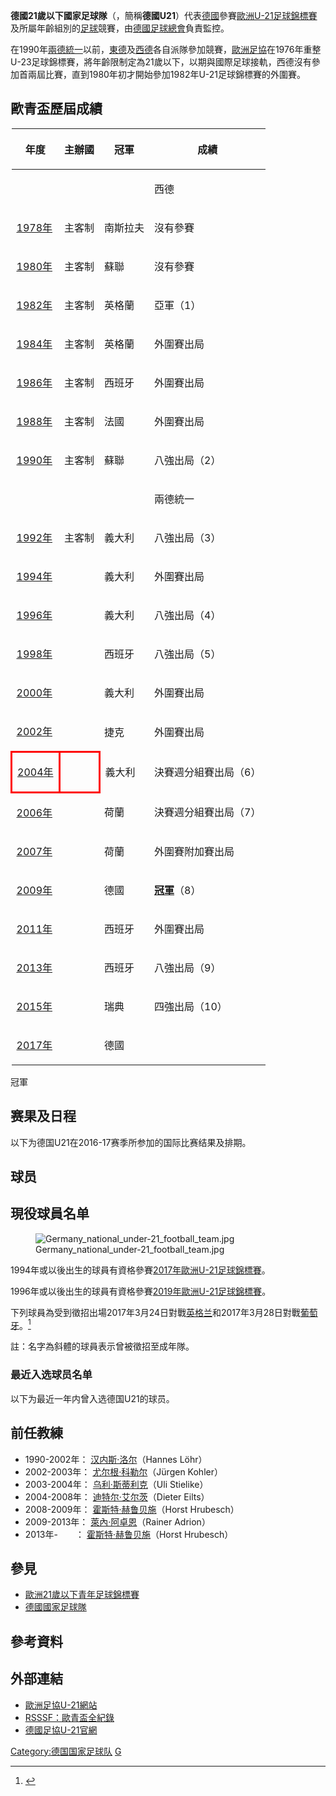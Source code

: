 {{noteTA|G1=足球|G2=UEFA|G2=德甲}}
{{Infobox national football team
| Name               = 德國U21<br />''Deutschland U21'' 
| Badge              = DFBEagle.svg
| Association        = [[德國足球總會|德國足球總會]]
| Coach              = [[斯特凡·昆茨|昆茨]]
| Captain            = [[馬克西米利安·阿諾德|阿诺德]]
| Most caps          = [[法比安·恩斯特|-{zh-hans:恩斯特; zh-hk:安斯; zh-tw:恩斯特;}-]]（31次）
| Top scorer         = [[皮埃爾·列巴斯基|-{zh-hans:利特巴爾斯基; zh-hk:列巴斯基; zh-tw:列巴斯基;}-]]（18球）
| pattern_la1 = _ger16h
| pattern_b1  = _ger16h
| pattern_ra1 = _ger16h
| pattern_sh1 = _rmcf1415t
| pattern_so1 = _ger16h
| leftarm1    = FFFFFF
| body1       = FFFFFF
| rightarm1   = FFFFFF
| shorts1     = 000000
| socks1      = 000000
| pattern_la2  = _ger16a
| pattern_b2  = _ger16a
| pattern_ra2 = _ger16a
| pattern_sh2 = _ger16a
| pattern_so2 = _ger16a
| leftarm2    = 000000
| body2       = 000000
| rightarm2   = 000000
| shorts2     = FFFFFF
| socks2      = FFFFFF
| First game         = {{fbu|21|POL}} 1-0 {{fbu-rt|21|GER}}<br>1979年10月10日，[[托倫|托倫]] 
| Largest win        = {{fbu|21|SMR}} 0-11 {{fbu-rt|21|GER}} <small><ref>{{cite news |language=zh-hans |url=http://www.dfo.cn/dfo/show.asp?id=9868 |title=【U21】屠杀创纪录 胡梅尔斯帽子戏法 |publisher=德国足球在线 |date=2009-11-18 |accessdate=2009-11-21 }}{{dead link|date=2018年2月 |bot=InternetArchiveBot |fix-attempted=yes }}</ref></small><br>2009年11月17日，[[塞拉瓦莱|塞拉瓦莱]]  
| Largest loss       = {{fbu|21|POR}} 5-0 {{fbu-rt|21|GER}}<br>2015年6月27日，[[奧洛穆克|奧洛穆克]] 
| UEFAu21Champ apps  = 13
| UEFAu21Champ first = {{link-en|1982年欧洲U-21足球锦标赛|UEFA U-21 Championship 1982|1982年}}
| UEFAu21Champ best  = 冠軍 [[2009年歐洲U-21足球錦標賽|2009年]]、[[2017年歐洲U-21足球錦標賽|2017年]]、[[2021年歐洲U-21足球錦標賽|2021年]]
}}
'''德國21歲以下國家足球隊'''（{{lang-de|'''Deutsche U-21-Fußballnationalmannschaft'''}}，簡稱'''德國U21'''）代表[[德國|德國]]參賽[[歐洲U-21足球錦標賽|歐洲U-21足球錦標賽]]及所屬年齡組別的[[英式足球|足球]]競賽，由[[德國足球總會|德國足球總會]]負責監控。

在1990年[[兩德統一|兩德統一]]以前，[[東德|東德]]及[[西德|西德]]各自派隊參加競賽，[[歐洲足協|歐洲足協]]在1976年重整U-23足球錦標賽，將年齡限制定為21歲以下，以期與國際足球接軌，西德沒有參加首兩屆比賽，直到1980年初才開始參加1982年U-21足球錦標賽的外圍賽。

== 歐青盃歷屆成績 ==
{| class="wikitable" cellpadding=5
|-
! 年度 !! 主辦國 !! 冠軍 !!colspan=2| 成績
|-
!colspan=3 bgcolor=#EFEFEF| !!西德 !!東德
|- 
|[[1978_UEFA_European_Under-21_Football_Championship|1978年]] || 主客制 || {{flagicon|Yugoslavia}} 南斯拉夫 ||沒有參賽 ||亞軍
|- 
|[[1980_UEFA_European_Under-21_Football_Championship|1980年]] || 主客制 || {{flagicon|Soviet Union}} 蘇聯 ||沒有參賽 ||亞軍
|- bgcolor=silver 
|[[1982_UEFA_European_Under-21_Football_Championship|1982年]] || 主客制 || {{flagicon|England}} 英格蘭 ||亞軍（1） ||外圍賽出局
|- 
|[[1984_UEFA_European_Under-21_Football_Championship|1984年]] || 主客制 || {{flagicon|England}} 英格蘭 ||外圍賽出局 ||外圍賽出局
|-
|[[1986_UEFA_European_Under-21_Football_Championship|1986年]] || 主客制 || {{flagicon|Spain}} 西班牙 ||外圍賽出局 ||外圍賽出局
|-
|[[1988_UEFA_European_Under-21_Football_Championship|1988年]] || 主客制 || {{flagicon|France}} 法國 ||外圍賽出局 ||外圍賽出局
|-
|[[1990_UEFA_European_Under-21_Football_Championship|1990年]] || 主客制 || {{flagicon|Soviet Union}} 蘇聯 ||八強出局（2） ||外圍賽出局
|-
!colspan=3 bgcolor=#EFEFEF|  !!colspan=2| 兩德統一
|-
|[[1992_UEFA_European_Under-21_Football_Championship|1992年]] || 主客制 || {{flagicon|Italy}} 義大利 ||colspan=2|八強出局（3） 
|-
|[[1994_UEFA_European_Under-21_Football_Championship|1994年]] || {{FRA}} || {{flagicon|Italy}} 義大利 ||colspan=2|外圍賽出局
|-
|[[1996_UEFA_European_Under-21_Football_Championship|1996年]] || {{ESP}} || {{flagicon|Italy}} 義大利 ||colspan=2|八強出局（4）
|-
|[[1998_UEFA_European_Under-21_Football_Championship|1998年]] || {{ROM}} || {{flagicon|Spain}} 西班牙 ||colspan=2|八強出局（5）
|-
|[[2000_UEFA_European_Under-21_Football_Championship|2000年]] || {{SVK}} || {{flagicon|Italy}} 義大利 ||colspan=2|外圍賽出局
|-
|[[2002_UEFA_European_Under-21_Football_Championship|2002年]] || {{SUI}} || {{flagicon|Czech Republic}} 捷克 ||colspan=2|外圍賽出局
|-
|style="border: 3px solid red"|[[2004_UEFA_European_Under-21_Football_Championship|2004年]] ||style="border: 3px solid red"|{{GER}} || {{flagicon|Italy}} 義大利 ||colspan=2|決賽週分組賽出局（6）
|-
|[[2006_UEFA_European_Under-21_Football_Championship|2006年]] || {{POR}} || {{flagicon|Netherlands}} 荷蘭 ||colspan=2|決賽週分組賽出局（7）
|-
|[[2007年歐洲U-21足球錦標賽|2007年]] || {{NED}} || {{flagicon|Netherlands}} 荷蘭 ||colspan=2|外圍賽附加賽出局
|- bgcolor=gold
|[[2009年歐洲U-21足球錦標賽|2009年]] || {{SWE}} || {{flagicon|Germany}} 德國 ||colspan=2| [http://www.dfo.cn/dfo/show.asp?id=9391 '''冠軍''']{{dead link|date=2017年12月 |bot=InternetArchiveBot |fix-attempted=yes }}（8）
|- 
|[[2011年歐洲U-21足球錦標賽|2011年]] || {{DEN}} || {{flagicon|Spain}} 西班牙 ||colspan=2|外圍賽出局 
|- 
|[[2013年歐洲U-21足球錦標賽|2013年]] || {{ISR}} || {{flagicon|Spain}} 西班牙 ||colspan=2|八強出局（9）
|- 
|[[2015年歐洲U-21足球錦標賽|2015年]] || {{CZE}} || {{flagicon|Sweden}} 瑞典 ||colspan=2|四強出局（10）
|- 
|[[2017年歐洲U-21足球錦標賽|2017年]] || {{POL}} || {{flagicon|Germany}} 德國
|}冠軍

== 赛果及日程 ==
以下为德国U21在2016-17赛季所参加的国际比赛结果及排期。
{{football box collapsible
|round              = [[友谊赛|友谊赛]]
|date               = 2016年9月2日
|time               = 18:15
|team1              = {{fbu-rt|21|GER}}
|score              = 3–0
|report             = http://www.dfb.de/u-21-maenner/spiele-termine/spiele/?spieledb_path=%2Fmatches%2F2232667
|team2              = {{fbu|21|SVK}}
|goals1             = [[格里沙·普勒梅尔|普勒梅尔]] {{goal|4}}<br />[[尼克拉斯·施塔克|施塔克]] {{goal|40}}<br />[[列文·奥楚納利|-{zh-hans:厄兹图纳勒;zh-hk:奧斯杜拿利;zh-tw:奧楚納利}-]] {{goal|90+2}}
|goals2             = 
|stadium            = {{link-en|奥尔体育场|Auestadion}}
|location           = 德国[[卡塞尔|卡塞尔]]
|attendance         = 6,890 
|referee            = 
|result             = W
|stack              = yes
}}
{{football box collapsible
|round              = {{link-en|2017年欧洲U-21足球锦标赛预选赛第7组|2017 UEFA European Under-21 Championship qualification Group 7#Finland v Germany|2017年欧锦赛预选赛}}
|date               = 2016年9月6日
|time               = 18:00
|team1              = {{fbu-rt|21|FIN}}
|score              = 0–1
|report             = http://www.uefa.com/under21/season=2017/matches/round=2000649/match=2016285/index.html
|team2              = {{fbu|21|GER}}
|goals1             = 
|goals2             = {{link-en|绍利·韦伊塞宁|Sauli Väisänen|韦伊塞宁}} {{goal|41|o.g.}}
|stadium            = {{link-en|奥玛储蓄银行体育场|OmaSP Stadion}}
|location           = 芬兰[[塞伊奈约基|塞伊奈约基]]
|attendance         = 2,582
|referee            = 
|result             = W
|stack              = yes
}}
{{football box collapsible
|round              = {{link-en|2017年欧洲U-21足球锦标赛预选赛第7组|2017 UEFA European Under-21 Championship qualification Group 7#Germany v Russia|2017年欧锦赛预选赛}}
|date               = 2016年10月7日
|time               = 18:00
|team1              = {{fbu-rt|21|GER}}
|score              = 4–3
|report             = http://www.uefa.com/under21/season=2017/matches/round=2000649/match=2016273/index.html
|team2              = {{fbu|21|RUS}}
|goals1             = [[馬克西米利安·阿諾德|阿诺德]] {{goal|12||57|pen.}}<br />[[塞尔吉·格纳布里|-{zh-hans:格纳布里;zh-tw:格納布里;zh-hk:基拿比;}-]] {{goal|34}}<br />[[戴维·沙尔基|塞尔克]] {{goal|36}}
|goals2             = {{link-en|维塔利·利斯特索夫|Vitali Lystsov|利斯特索夫}} {{goal|35}}<br />{{link-en|阿列克谢·耶夫塞耶夫|Alexey Yevseyev|耶夫塞耶夫}} {{goal|45}}<br />{{link-en|伊戈尔·贝兹德尼齐克|Igor Bezdenezhnykh|贝兹德尼齐克}} {{goal|60}}
|stadium            = [[奥迪体育公园|奥迪体育公园]]
|location           = 德国[[因戈尔施塔特|因戈尔施塔特]]
|attendance         = 7,043
|referee            = 
|result             = W
|stack              = yes
}}
{{football box collapsible
|round              = {{link-en|2017年欧洲U-21足球锦标赛预选赛第7组|2017 UEFA European Under-21 Championship qualification Group 7#Austria v Germany|2017年欧锦赛预选赛}}
|date               = 2016年10月11日
|time               = 18:00
|team1              = {{fbu-rt|21|AUT}}
|score              = 1–4
|report             = http://www.uefa.com/under21/season=2017/matches/round=2000649/match=2016284/index.html
|team2              = {{fbu|21|GER}}
|goals1             = {{link-de|菲利普·利恩哈特|Philipp Lienhart|利恩哈特}} {{goal|86}}
|goals2             = [[馬克西米利安·阿諾德|阿诺德]] {{goal|12}}<br />[[列文·奥楚納利|-{zh-hans:厄兹图纳勒;zh-hk:奧斯杜拿利;zh-tw:奧楚納利}-]] {{goal|52}}<br />[[戴维·沙尔基|塞尔克]] {{goal|58}}<br />[[雅尼克·哈贝雷尔|哈贝雷尔]] {{goal|78|pen.}}
|stadium            = {{link-en|NV竞技场|NV Arena}}
|location           = 奥地利[[聖帕爾滕|聖帕爾滕]]
|attendance         = 1,570
|referee            = 
|result             = W
|stack              = yes
}}
{{football box collapsible
|round              = [[友谊赛|友谊赛]]
|date               = 2016年11月11日
|time               = 18:00
|team1              = {{fbu-rt|21|GER}}
|score              = 1–0
|report             = http://www.dfb.de/u-21-maenner/spiele-termine/spiele/?spieledb_path=%2Fmatches%2F2232668
|team2              = {{fbu|21|TUR}}
|goals1             = {{link-en|耶雷米·托利安|Jeremy Toljan|托利安}} {{goal|38}}
|goals2             = 
|stadium            = [[老林务所体育场|老林务所体育场]]
|location           = 德国[[柏林|柏林]]
|attendance         = 5,130
|referee            = 
|result             = W
|stack              = yes
}}
{{football box collapsible
|round              = [[友谊赛|友谊赛]]
|date               = 2016年11月15日
|time               = 18:30
|team1              = {{fbu-rt|21|POL}}
|score              = 1–0
|report             = http://www.dfb.de/u-21-maenner/spiele-termine/spiele/?spieledb_path=%2Fmatches%2F2232669
|team2              = {{fbu|21|GER}}
|goals1             = [[达维德·科夫纳基|科夫纳基]] {{goal|57}}
|goals2             = 
|stadium            = {{link-en|蒂黑市政体育场|Tychy City Stadium}}
|location           = 波兰[[蒂黑|蒂黑]]
|attendance         = 11,974
|referee            = 
|result             = L
|stack              = yes
}}
{{football box collapsible
|round              = [[友谊赛|友谊赛]]
|date               = 2017年3月24日
|time               = 20:00
|team1              = {{fbu-rt|21|GER}}
|score              = 1–0
|report             = http://www.dfb.de/u-21-maenner/spiele-termine/spiele/?no_cache=1&spieledb_path=%2Fmatches%2F2245870
|team2              = {{fbu|21|ENG}}
|goals1             = [[纳迪埃姆·阿米里|阿米里]] {{goal|25}}
|goals2             = 
|stadium            = {{link-en|碧然德竞技场|BRITA-Arena}}
|location           = 德国[[威斯巴登|威斯巴登]]
|attendance         = 9,457
|referee            = 罗伊·莱恩斯赫赖伯 ({{nfa|ISR}})
|result             = W
|stack              = yes
}}
{{football box collapsible
|round              = [[友谊赛|友谊赛]]
|date               = 2017年3月28日
|time               = 18:00
|team1              = {{fbu-rt|21|GER}}
|score              = 0–1
|report             = http://www.dfb.de/u-21-maenner/spiele-termine/spiele/?no_cache=1&spieledb_path=%2Fmatches%2F2245871
|team2              = {{fbu|21|POR}}
|goals1             = 
|goals2             = [[布鲁诺·费尔南德斯|费尔南德斯]] {{goal|25}}
|stadium            = {{link-en|加齐体育场|Gazi-Stadion auf der Waldau}}
|location           = 德国[[斯图加特|斯图加特]]
|attendance         = 6,865
|referee            = {{link-en|安德烈亚斯·埃克贝里|Andreas Ekberg}} ({{nfa|SWE}})
|result             = L
|stack              = yes
}}
{{football box collapsible
|round              = [[2017年欧洲U-21足球锦标赛|2017年欧锦赛]]
|date               = 2017年6月18日
|time               = 18:00
|team1              = {{fbu-rt|21|GER}}
|score              = 2-0
|report             = 
|team2              = {{fbu|21|CZE}}
|goals1             = 
|goals2             = 
|stadium            = {{link-en|克拉科维亚体育场|Marshal Józef Piłsudski Stadium}}
|location           = 波兰[[克拉科夫|克拉科夫]]
|attendance         = 
|referee            = 
|result             = W
|stack              = yes
}}
{{football box collapsible
|round              = [[2017年欧洲U-21足球锦标赛|2017年欧锦赛]]
|date               = 2017年6月21日
|time               = 18:00
|team1              = {{fbu-rt|21|GER}}
|score              = 3-0
|report             = 
|team2              = {{fbu|21|DEN}}
|goals1             = 
|goals2             = 
|stadium            = {{link-en|克拉科维亚体育场|Marshal Józef Piłsudski Stadium}}
|location           = 波兰[[克拉科夫|克拉科夫]]
|attendance         = 
|referee            = 
|result             = W
|stack              = yes
}}
{{football box collapsible
|round              = [[2017年欧洲U-21足球锦标赛|2017年欧锦赛]]
|date               = 2017年6月24日
|time               = 20:45
|team1              = {{fbu-rt|21|ITA}}
|score              = 1-0
|report             = 
|team2              = {{fbu|21|GER}}
|goals1             = 
|goals2             = 
|stadium            = {{link-en|蒂黑市政体育场|Tychy City Stadium}}
|location           = 波兰[[蒂黑|蒂黑]]
|attendance         = 
|referee            = 
|result             = L
}}

==球员==
==現役球員名单==
[[File:Germany_national_under-21_football_team.jpg|thumb]]

1994年或以後出生的球員有資格參賽[[2017年歐洲U-21足球錦標賽|2017年歐洲U-21足球錦標賽]]。

1996年或以後出生的球員有資格參賽[[2019年歐洲U-21足球錦標賽|2019年歐洲U-21足球錦標賽]]。

下列球員為受到徵招出場2017年3月24日對戰[[英格兰21歲以下足球代表队|英格兰]]和2017年3月28日對戰[[葡萄牙21歲以下國家足球隊|葡萄牙]]。<ref>{{cite web|title=U 21 mit Goretzka, Gnabry und Co. gegen England und Portugal|accessdate=17 March 2017|publisher=dfb.de|url=http://www.dfb.de/news/detail/u-21-mit-goretzka-gnabry-und-co-gegen-england-und-portugal-163898/|archive-date=2017-03-17|archive-url=https://web.archive.org/web/20170317234322/http://www.dfb.de/news/detail/u-21-mit-goretzka-gnabry-und-co-gegen-england-und-portugal-163898/|dead-url=no}}</ref>

註：名字為斜體的球員表示曾被徵招至成年隊。
{{nat fs g start}}
{{nat fs g player |no= |pos=GK |name=[[尤利安·波勒斯贝克|尤利安·波勒斯贝克]] |age={{birth date and age|1994|8|16|df=y}} |clubnat=GER |club=[[凯泽斯劳滕足球俱乐部|凯泽斯劳滕]] |caps=2 |goals=0}}
{{nat fs g player |no=|pos=GK |name={{link-de|马文·施韦贝|Marvin Schwäbe}} |age={{birth date and age|1995|4|25|df=y}} |clubnat=GER |club=[[德累斯顿迪纳摩|德累斯顿迪纳摩]] |caps=4 |goals=0}}
{{nat fs g player |no=|pos=GK |name=[[奥迪西亚斯·弗拉乔迪莫斯|奥迪西亚斯·弗拉乔迪莫斯]] |age={{birth date and age|1994|4|26|df=y}} |clubnat=GRE |club=[[帕纳辛奈科斯足球俱乐部|帕纳辛奈科斯]] |caps=1 |goals=0}}
{{nat fs break|background=#000000}}
{{nat fs g player |no=|pos=DF |name=[[凯文·阿克波古马|-{zh-hans:凯文·阿克波古马;zh-hk:奇雲·阿克普古馬;zh-tw:凱文·阿克波古馬;}-]] |age={{birth date and age|1995|4|19|df=y}} |clubnat=GER |club=[[福尔图娜杜塞尔多夫|福尔图娜杜塞尔多夫]] |caps=7 |goals=0}}
{{nat fs g player |no=|pos=DF |name=[[蒂莫·鲍姆加特尔|蒂莫·-{zh-hans:鲍姆加特尔;zh-hk:巴姆加特;zh-tw:鮑姆加特爾;}-]] |age={{birth date and age|1996|4|4|df=y}} |clubnat=GER |club=[[斯图加特体育俱乐部|斯图加特]] |caps=1 |goals=0}}
{{nat fs g player |no=|pos=DF |name=''[[揚尼克·格哈特|-{zh-hans:扬尼克·格哈特;zh-hk:恩歷克·謝赫特;zh-tw:揚尼克·格哈特;}-]]'' |age={{birth date and age|1994|3|13|df=y}} |clubnat=GER |club=[[沃尔夫斯堡足球俱乐部|沃尔夫斯堡]] |caps=12 |goals=0}}
{{nat fs g player |no=|pos=DF |name=''[[马蒂亚斯·金特尔|-{zh-cn:马蒂亚斯·金特尔;zh-hk:馬菲亞斯·真達;zh-tw:馬堤亞斯·金特}-]]'' |age={{birth date and age|1994|1|19|df=y}} |clubnat=GER |club=[[多特蒙德足球俱樂部|多特蒙德]] |caps=18 |goals=1}}
{{nat fs g player |no=|pos=DF |name=''[[本亚明·亨里克斯|-{zh-hans:本亚明·亨里克斯;zh-hk:班捷文·軒歷治斯;zh-tw:本傑明·亨里克斯;}-]]'' |age={{birth date and age|1997|2|23|df=y}} |clubnat=GER |club=[[勒沃库森足球俱乐部|勒沃库森]] |caps=1 |goals=0}}
{{nat fs g player|no=|pos=DF|name=''[[希羅·柯和|-{zh-hans:蒂洛·克雷尔;zh-hk:泰路·基拿;zh-tw:希羅·柯和}-]]''|age={{Birth date and age|1996|9|21|df=y}}|caps=2|goals=0|club=[[沙尔克04|沙尔克04]]|clubnat=GER}}
{{nat fs g player |no=|pos=DF |name=[[马克-奥利弗·肯普夫|马克-奥利弗·肯普夫]] |age={{birth date and age|1995|1|28|df=y}} |clubnat=GER |club=[[弗赖堡体育俱乐部|弗赖堡]] |caps=2 |goals=0}}
{{nat fs g player |no=|pos=DF |name=[[尼克拉斯·施塔克|-{zh-hans:尼克拉斯·施塔克;zh-tw:尼克拉斯·史塔克;zh-hk:歷卡斯·史達克;}-]] |age={{birth date and age|1995|4|14|df=y}} |clubnat=GER |club=[[柏林赫塔|柏林赫塔]] |caps=14 |goals=2}}
{{nat fs g player |no=|pos=DF |name={{link-de|耶雷米·托利安|Jeremy Toljan}} |age={{birth date and age|1994|8|8|df=y}} |clubnat=GER |club=[[霍芬海姆1899|霍芬海姆1899]] |caps=13 |goals=1}}
{{nat fs g player |no=2|pos=DF |name=[[米切尔·魏泽|-{zh-cn:米切尔·魏泽;zh-tw:米切爾·魏澤;zh-hk:米素爾·韋沙;}-]] |age={{birth date and age|1995|4|21|df=y}} |clubnat=GER |club=[[柏林赫塔|柏林赫塔]] |caps=8 |goals=0}}
{{nat fs break|background=#000000}}
{{nat fs g player |no=|pos=MF |name=[[纳迪姆·阿米里|纳迪姆·阿米里]] |age={{birth date and age|1996|10|27|df=y}} |clubnat=GER |club=[[霍芬海姆1899|霍芬海姆1899]]|caps=6 |goals=1}}
{{nat fs g player |no=|pos=MF |name=''[[馬克西米利安·阿諾德|-{zh-hans:马克西米利安·阿诺德;zh-hk:麥斯美·艾洛特;zh-tw:馬克西米連·阿諾德}-]]'' |other=[[队长_(足球)|队长]] |age={{birth date and age|1994|5|27|df=y}} |clubnat=GER |club=[[沃尔夫斯堡足球俱乐部|沃尔夫斯堡]]|caps=18 |goals=5}}
{{nat fs g player |no=|pos=FW |name=''[[塞尔吉·格纳布里|-{zh-hans:塞尔吉·格纳布里;zh-tw:塞爾吉·格納布里;zh-hk:沙治·基拿比;}-]]'' |age={{birth date and age|1995|7|14|df=y}} |clubnat=GER |club=[[云达不来梅|云达不来梅]]|caps=10 |goals=3}}
{{nat fs g player|no=|pos=MF|name=''[[莱昂·戈雷茨卡|-{zh-hans:莱昂·戈雷茨卡;zh-hk:萊昂·哥利斯卡;zh-tw:萊昂·格雷茨卡}-]]''|age={{Birth date and age|1995|2|6|df=y}}|caps=10|goals=1|club=[[沙尔克04|沙尔克04]]|clubnat=GER}}
{{nat fs g player |no=|pos=MF |name=[[雅尼克·哈贝雷尔|雅尼克·哈贝雷尔]]|age={{birth date and age|1994|4|2|df=y}} |clubnat=GER |club=[[弗赖堡体育俱乐部|弗赖堡]] |caps=5 |goals=1}}
{{nat fs g player|no=|pos=MF|name={{link-en|吉迪恩·容|Gideon Jung}}|age={{birth date and age|1994|9|12|df=y}}|clubnat=GER |club=[[汉堡体育俱乐部|汉堡]]|caps=1|goals=0}}
{{nat fs g player|no=|pos=MF|name=''[[馬克斯·邁爾|-{zh-hans:马克斯·迈尔;zh-hk:麥斯·美亞;zh-tw:馬克斯·梅爾}-]]''|age={{birth date and age|1995|9|18|df=y}}|caps=19|goals=6|club=[[沙尔克04|沙尔克04]]|clubnat=GER}}
{{nat fs g player |no=|pos=MF |name=[[漢尼·穆基達|-{zh-hans:哈尼·穆赫塔尔;zh-hk:漢尼·穆基達;zh-tw:哈尼·穆赫塔爾;}-]] |age={{birth date and age|1995|3|21|df=y}} |clubnat=DEN |club=[[邦比足球會|布隆德比]] |caps=3 |goals=0}}
{{nat fs g player |no=7|pos=MF |name=[[列文·奥楚納利|-{zh-hans:莱温·厄兹图纳勒;zh-hk:列芬·奧斯杜拿利;zh-tw:列文·奧楚納利}-]] |age={{birth date and age|1996|3|15|df=y}} |clubnat=GER |club=[[美因茨05|美因茨05]]|caps=11 |goals=3}}
{{nat fs break|background=#000000}}
{{nat fs g player |no=22|pos=FW |name=[[马克西米利安·菲利普|-{zh-hans:马克西米利安·菲利普;zh-hk:麥斯·菲臘;zh-tw:馬克西米連·菲利普;}-]]|age={{birth date and age|1994|3|1|df=y}}|clubnat=GER|club=[[弗赖堡体育俱乐部|弗赖堡]]|caps=6|goals=0}}
{{nat fs g player |no=|pos=FW |name=[[戴维·沙尔基|-{zh-hans:达维·塞尔克;zh-hk:戴維·沙爾基;zh-tw:達維·塞爾克;}-]] |age={{birth date and age|1995|1|20|df=y}} |clubnat=GER |club=[[RB莱比锡|RB莱比锡]] |caps=11 |goals=7}}
{{nat fs end}}

===最近入选球员名单===
以下为最近一年内曾入选德国U21的球员。
{{nat fs r start}}
{{nat fs r player |no=|pos=GK |name=[[扬尼克·胡特|扬尼克·胡特]] |age={{birth date and age|1994|3|15|df=y}} |clubnat=GER |club=[[美因茨05|美因茨05]] |caps=2|goals=0|latest= 2016年10月11日对{{fbu|21|AUT}}}}
{{nat fs r player |no=|pos=GK |name=[[蒂蒙·韋倫羅伊特|-{zh-hans:蒂蒙·韦伦罗伊特;zh-hk:添蒙·韋倫雷特;zh-tw:蒂蒙·韋倫羅伊特;}-]] |age={{birth date and age|1995|12|3|df=y}} |clubnat=GER |club=[[沙尔克04|沙尔克04]] |caps=10 |goals=0|latest= 2016年11月15日对{{fbu|21|POL}}}}
{{nat fs r player |no=23|pos=GK |name={{link-en|米夏埃尔·策特雷尔|Michael Zetterer}} |age={{birth date and age|1995|7|12|df=y}} |clubnat=GER |club=[[云达不来梅|云达不来梅]] |caps=1 |goals=0|latest= 2016年11月15日对{{fbu|21|POL}}}}
{{nat fs break}}
{{nat fs r player |no=|pos=DF |name={{link-en|莱昂·古瓦拉|Leon Guwara}} |age={{birth date and age|1996|6|28|df=y}} |clubnat=GER |club=[[达姆施塔特98|达姆施塔特98]] |caps=0 |goals=0|latest= 2016年11月15日对{{fbu|21|POL}}}}
{{nat fs r player |no=|pos=DF |name=''[[尼卡拉斯·蘇利|-{zh-cn:尼克拉斯·聚勒;zh-hk:尼卡拉斯·蘇利;zh-tw:尼克拉斯·具勒;}-]]'' |age={{birth date and age|1995|9|3|df=y}} |clubnat=GER |club=[[霍芬海姆1899|霍芬海姆1899]] |caps=11 |goals=1|latest= 2016年11月10日对{{fbu|21|TUR}}}}
{{nat fs r player |no=|pos=DF |name=[[瓦尔德马·安东|瓦尔德马·安东]] |age={{birth date and age|1996|6|20|df=y}}|clubnat=GER |club=[[汉诺威96|汉诺威96]] |caps=1 |goals=0|latest= 2016年9月2日对{{fbu|21|FIN}}}}
{{nat fs r player|no=|pos=DF|name={{link-en|杰里米·杜齐亚克|Jeremy Dudziak}}|age={{birth date and age|1995|8|28|df=y}}|clubnat=GER|club=[[圣保利足球俱乐部|圣保利]]|caps=1|goals=0|latest= 2016年9月2日对{{fbu|21|SVK}}}}
{{nat fs r player |no=|pos=DF |name=''[[若纳唐·塔|-{zh-hans:若纳唐·塔;zh-hk:莊拿芬·泰希;zh-tw:若納唐·塔赫;}-]]'' |age={{birth date and age|1996|2|11|df=y}}|clubnat=GER |club=[[勒沃库森足球俱乐部|勒沃库森]]|caps=4 |goals=0|latest= 2016年10月11日对{{fbu|21|AUT}}}}
{{nat fs r player|no=|pos=DF|name=[[盧卡斯·克洛斯特曼|-{zh-hans:卢卡斯·克洛斯特曼;zh-hk:盧卡斯·高路斯達文;zh-tw:盧卡斯·克洛斯特曼;}-]]|age={{birth date and age|1996|6|3|df=y}}|caps=5|goals=0|club=[[RB莱比锡|RB莱比锡]]|clubnat=GER|latest= 2016年3月29日对{{fbu|21|RUS}}}}
{{nat fs break}}
{{nat fs r player |no=|pos=MF |name=[[多米尼克·科爾|-{zh-hans:多米尼克·科尔;zh-hk:杜明歷克·哥亞;zh-tw:多米尼克·科爾}-]] |age={{birth date and age|1994|1|31|df=y}} |clubnat=GER |club=[[奥格斯堡足球俱乐部|奥格斯堡]] |caps=2 |goals=0|latest = 2016年9月6日对{{fbu|21|FIN}}}}
{{nat fs r player|no=|pos=MF |name=[[馬克斯·克里斯蒂安森|-{zh-hans:马克斯·克里斯蒂安森;zh-hk:麥斯·基斯坦臣;zh-tw:馬克斯·克里斯蒂安森}-]]|age={{birth date and age|1996|9|25|df=y}}|clubnat=GER|club=[[因戈尔施塔特04|因戈尔施塔特04]]|caps=3|goals=0|latest= 2016年9月2日对{{fbu|21|SVK}}}}
{{nat fs r player|no=|pos=MF|name=''[[尤利安·布蘭特|-{zh-hans:尤利安·布兰特;zh-hk:祖利安·白蘭特;zh-tw:尤利安·布蘭特;}-]]''|age={{birth date and age|1996|5|2|df=y}}|caps=8|goals=1|club=[[勒沃库森足球俱乐部|勒沃库森]]|clubnat=GER|latest=2016年3月29日对{{fbu|21|RUS}}}}
{{nat fs r player |no=21|pos=MF |name={{link-en|保罗·塞金|Paul Seguin}} |age={{birth date and age|1995|3|29|df=y}} |clubnat=GER |club=[[沃尔夫斯堡足球俱乐部|沃尔夫斯堡]] |caps=1 |goals=0|latest= 2016年11月15日对{{fbu|21|POL}}}}
{{nat fs r player |no=|pos=MF |name=[[馬哈茂德·達賀特|-{zh-hans:马哈茂德·达胡德;zh-hk:馬哈茂德·達賀特;zh-tw:馬哈茂德·達胡德;}-]] |age={{birth date and age|1996|1|1|df=y}} |clubnat=GER |club=[[门兴格拉德巴赫足球俱乐部|门兴格拉德巴赫]] |caps=6 |goals=0|latest= 2017年3月24日对{{fbu|21|ENG}}}}
{{nat fs r player |no=|pos=MF |name=[[格里沙·普勒梅尔|格里沙·普勒梅尔]] |age={{birth date and age|1995|1|9|df=y}} |clubnat=GER |club=[[卡尔斯鲁厄体育俱乐部|卡尔斯鲁厄]] |caps=3 |goals=1|latest= 2016年11月10日对{{fbu|21|TUR}}}}
{{nat fs r player |no=19|pos=MF |name=''[[里羅·薩內|-{zh-tw:里羅·薩內;zh-hk:利萊·辛尼;zh-hans:勒鲁瓦·萨内}-]]'' |age={{birth date and age|1996|1|11|df=y}} |clubnat=ENG |club=[[曼彻斯特城|曼彻斯特城]] |caps=10 |goals=5|latest= 2016年11月15日对{{fbu|21|POL}}}}
{{nat fs break}}
{{nat fs r player |no=|pos=FW |name={{link-de|马文·施特凡尼亚克|Marvin Stefaniak}} |age={{birth date and age|1995|2|3|df=y}} |clubnat=GER |club=[[德累斯顿迪纳摩|德累斯顿迪纳摩]] |caps=1 |goals=0 |latest= 2016年9月6日对{{fbu|21|FIN}}}}
{{nat fs r player |no=|pos=FW |name={{link-en|帕斯卡尔·科普克|Pascal Köpke}} |age={{birth date and age|1995|9|3|df=y}} |clubnat=GER |club=[[厄尔士山奥厄|厄尔士山奥厄]] |caps=0 |goals=0|latest= 2016年11月15日对{{fbu|21|POL}}}}
{{nat fs r player |no=|pos=FW |name=''[[蒂莫·维尔纳|-{zh-hans:蒂莫·维尔纳;zh-hk:迪姆·華拿;zh-hant:蒂莫·維爾納;}-]]''|age={{birth date and age|1996|3|6|df=y}} |clubnat=GER |club=[[RB莱比锡|RB莱比锡]] |caps=8 |goals=3|latest= 2016年11月10日对{{fbu|21|TUR}}}}
{{nat fs end}}

== 前任教練 ==
* 1990-2002年：{{flagicon|Germany}} [[汉内斯·洛尔|汉内斯·洛尔]]（Hannes Löhr）
* 2002-2003年：{{flagicon|Germany}} [[尤尔根·科勒尔|尤尔根·科勒尔]]（Jürgen Kohler）
* 2003-2004年：{{flagicon|Germany}} [[乌利·斯蒂利克|乌利·斯蒂利克]]（Uli Stielike）
* 2004-2008年：{{flagicon|Germany}} [[迪特尔·艾尔茨|迪特尔·艾尔茨]]（Dieter Eilts）
* 2008-2009年：{{flagicon|Germany}} [[霍斯特·赫鲁贝施|霍斯特·赫鲁贝施]]（Horst Hrubesch）
* 2009-2013年：{{flagicon|Germany}} [[萊內·阿卓恩|萊內·阿卓恩]]（Rainer Adrion）
* 2013年-　　：{{flagicon|Germany}} [[霍斯特·赫鲁贝施|霍斯特·赫鲁贝施]]（Horst Hrubesch）

== 參見 ==
* [[歐洲21歲以下青年足球錦標賽|歐洲21歲以下青年足球錦標賽]]
* [[德國國家足球隊|德國國家足球隊]]

== 參考資料 ==
{{reflist}}

== 外部連結 ==
* [http://www.uefa.com/competitions/under21/teams/team=200047/index.html 歐洲足協U-21網站] {{Wayback|url=http://www.uefa.com/competitions/under21/teams/team=200047/index.html |date=20090913083257 }}
* [http://www.rsssf.com/tablese/europe-u21.html RSSSF：歐青盃全紀錄] {{Wayback|url=http://www.rsssf.com/tablese/europe-u21.html |date=20051213223313 }}
* [http://www.dfb.de/index.php?id=3135 德國足協U-21官網] {{Wayback|url=http://www.dfb.de/index.php?id=3135 |date=20090610214922 }}

{{fb start}}
{{UEFA under-21 teams}}
{{fb end}}

[[Category:德国国家足球队|Category:德国国家足球队]]
[[Category:歐洲U21國家足球隊|G]]